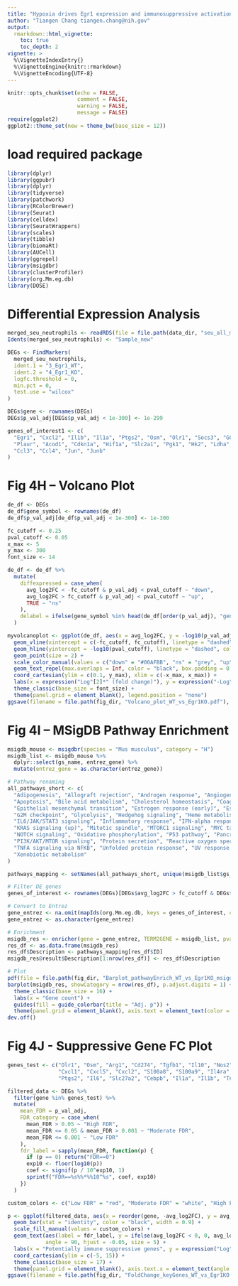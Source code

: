 ```yaml
---
title: "Hypoxia drives Egr1 expression and immunosuppressive activation of mature murine neutrophils"
author: "Tiangen Chang tiangen.chang@nih.gov"
output: 
  rmarkdown::html_vignette:
    toc: true
    toc_depth: 2
vignette: >
  %\VignetteIndexEntry{}
  %\VignetteEngine{knitr::rmarkdown}
  %\VignetteEncoding{UTF-8}
---
```


```r
knitr::opts_chunk$set(echo = FALSE,
                      comment = FALSE, 
                      warning = FALSE, 
                      message = FALSE)
require(ggplot2)
ggplot2::theme_set(new = theme_bw(base_size = 12))
```

# load required package
```r
library(dplyr)
library(ggpubr)
library(dplyr)
library(tidyverse)
library(patchwork)
library(RColorBrewer)
library(Seurat)
library(celldex)
library(SeuratWrappers)
library(scales)
library(tibble)
library(biomaRt)
library(AUCell)
library(ggrepel)
library(msigdbr)
library(clusterProfiler)
library(org.Mm.eg.db)
library(DOSE)

```

# Differential Expression Analysis
```r
merged_seu_neutrophils <- readRDS(file = file.path(data_dir, "seu_all_mito20.rds"))
Idents(merged_seu_neutrophils) <- "Sample_new"

DEGs <- FindMarkers(
  merged_seu_neutrophils,
  ident.1 = "3_Egr1_WT",
  ident.2 = "4_Egr1_KO",
  logfc.threshold = 0,
  min.pct = 0,
  test.use = "wilcox"
)

DEGs$gene <- rownames(DEGs)
DEGs$p_val_adj[DEGs$p_val_adj < 1e-300] <- 1e-299

genes_of_interest1 <- c(
  "Egr1", "Cxcl2", "Il1b", "Il1a", "Ptgs2", "Osm", "Olr1", "Socs3", "G0s2",
  "Plaur", "Acod1", "Cdkn1a", "Hif1a", "Slc2a1", "Pgk1", "Hk2", "Ldha", "Vegfa",
  "Ccl3", "Ccl4", "Jun", "Junb"
)

```

# Fig 4H – Volcano Plot 
```r
de_df <- DEGs
de_df$gene_symbol <- rownames(de_df)
de_df$p_val_adj[de_df$p_val_adj < 1e-300] <- 1e-300

fc_cutoff <- 0.25
pval_cutoff <- 0.05
x_max <- 5
y_max <- 300
font_size <- 14

de_df <- de_df %>%
  mutate(
    diffexpressed = case_when(
      avg_log2FC < -fc_cutoff & p_val_adj < pval_cutoff ~ "down",
      avg_log2FC > fc_cutoff & p_val_adj < pval_cutoff ~ "up",
      TRUE ~ "ns"
    ),
    delabel = ifelse(gene_symbol %in% head(de_df[order(p_val_adj), "gene_symbol"], 15), gene_symbol, NA)
  )

myvolcanoplot <- ggplot(de_df, aes(x = avg_log2FC, y = -log10(p_val_adj), col = diffexpressed, label = delabel)) +
  geom_vline(xintercept = c(-fc_cutoff, fc_cutoff), linetype = "dashed", color = "gray") +
  geom_hline(yintercept = -log10(pval_cutoff), linetype = "dashed", color = "gray") +
  geom_point(size = 2) +
  scale_color_manual(values = c("down" = "#00AFBB", "ns" = "grey", "up" = "#bb0c00")) +
  geom_text_repel(max.overlaps = Inf, color = "black", box.padding = 0.5, point.padding = 0.3, size = 4) +
  coord_cartesian(ylim = c(0.1, y_max), xlim = c(-x_max, x_max)) +
  labs(x = expression("Log"[2]*" (fold change)"), y = expression("-Log"[10]*" (adj. p)")) +
  theme_classic(base_size = font_size) +
  theme(panel.grid = element_blank(), legend.position = "none")
ggsave(filename = file.path(fig_dir, "Volcano_plot_WT_vs_Egr1KO.pdf"), plot = myvolcanoplot, width = 4, height = 3.5)

```

# Fig 4I – MSigDB Pathway Enrichment
```r
msigdb_mouse <- msigdbr(species = "Mus musculus", category = "H")
msigdb_list <- msigdb_mouse %>%
  dplyr::select(gs_name, entrez_gene) %>%
  mutate(entrez_gene = as.character(entrez_gene))

# Pathway renaming
all_pathways_short <- c(
  "Adipogenesis", "Allograft rejection", "Androgen response", "Angiogenesis", "Apical junction", "Apical surface",
  "Apoptosis", "Bile acid metabolism", "Cholesterol homeostasis", "Coagulation", "Complement", "DNA repair", "E2F targets",
  "Epithelial mesenchymal transition", "Estrogen response (early)", "Estrogen response (late)", "Fatty acid metabolism",
  "G2M checkpoint", "Glycolysis", "Hedgehog signaling", "Heme metabolism", "Hypoxia", "IL2/STAT5 signaling",
  "IL6/JAK/STAT3 signaling", "Inflammatory response", "IFN-alpha response", "IFN-gamma response", "KRAS signaling (down)",
  "KRAS signaling (up)", "Mitotic spindle", "MTORC1 signaling", "MYC targets (v1)", "MYC targets (v2)", "Myogenesis",
  "NOTCH signaling", "Oxidative phosphorylation", "P53 pathway", "Pancreas beta cells", "Peroxisome",
  "PI3K/AKT/MTOR signaling", "Protein secretion", "Reactive oxygen species pathway", "Spermatogenesis", "TGF-beta signaling",
  "TNFA signaling via NFKB", "Unfolded protein response", "UV response (down)", "UV response (up)", "WNT-beta/Catenin signaling",
  "Xenobiotic metabolism"
)

pathways_mapping <- setNames(all_pathways_short, unique(msigdb_list$gs_name))

# Filter DE genes
genes_of_interest <- rownames(DEGs)[DEGs$avg_log2FC > fc_cutoff & DEGs$p_val_adj < pval_cutoff]

# Convert to Entrez
gene_entrez <- na.omit(mapIds(org.Mm.eg.db, keys = genes_of_interest, column = "ENTREZID", keytype = "SYMBOL", multiVals = "first"))
gene_entrez <- as.character(gene_entrez)

# Enrichment
msigdb_res <- enricher(gene = gene_entrez, TERM2GENE = msigdb_list, pvalueCutoff = 0.05)
res_df <- as.data.frame(msigdb_res)
res_df$Description <- pathways_mapping[res_df$ID]
msigdb_res@result$Description[1:nrow(res_df)] <- res_df$Description

# Plot
pdf(file = file.path(fig_dir, "Barplot_pathwayEnrich_WT_vs_Egr1KO_msigdb.pdf"), width = 4.4, height = 3.1)
barplot(msigdb_res, showCategory = nrow(res_df), p.adjust.digits = 1) +
  theme_classic(base_size = 16) +
  labs(x = "Gene count") +
  guides(fill = guide_colorbar(title = "Adj. p")) +
  theme(panel.grid = element_blank(), axis.text = element_text(color = "black"), axis.line = element_line(color = "black"))
dev.off()

```

# Fig 4J - Suppressive Gene FC Plot 
```r
genes_test <- c("Olr1", "Osm", "Arg1", "Cd274", "Tgfb1", "Il10", "Nos2", "Cybb", "Ido1",
                "Cxcl1", "Cxcl5", "Cxcl2", "S100a8", "S100a9", "Il4ra", "Stat3", "Mmp9",
                "Ptgs2", "Il6", "Slc27a2", "Cebpb", "Il1a", "Il1b", "Tnf")

filtered_data <- DEGs %>%
  filter(gene %in% genes_test) %>%
  mutate(
    mean_FDR = p_val_adj,
    FDR_category = case_when(
      mean_FDR > 0.05 ~ "High FDR",
      mean_FDR <= 0.05 & mean_FDR > 0.001 ~ "Moderate FDR",
      mean_FDR <= 0.001 ~ "Low FDR"
    ),
    fdr_label = sapply(mean_FDR, function(p) {
      if (p == 0) return("FDR==0")
      exp10 <- floor(log10(p))
      coef <- signif(p / 10^exp10, 1)
      sprintf("FDR==%s%%*%%10^%s", coef, exp10)
    })
  )

custom_colors <- c("Low FDR" = "red", "Moderate FDR" = "white", "High FDR" = "grey")

p <- ggplot(filtered_data, aes(x = reorder(gene, -avg_log2FC), y = avg_log2FC, fill = FDR_category)) +
  geom_bar(stat = "identity", color = "black", width = 0.9) +
  scale_fill_manual(values = custom_colors) +
  geom_text(aes(label = fdr_label, y = ifelse(avg_log2FC < 0, 0, avg_log2FC)), parse = TRUE,
            angle = 90, hjust = -0.05, size = 5) +
  labs(x = "Potentially immune suppressive genes", y = expression("Log"[2]*" (fold change)")) +
  coord_cartesian(ylim = c(-5, 15)) +
  theme_classic(base_size = 17) +
  theme(panel.grid = element_blank(), axis.text.x = element_text(angle = 90, hjust = 1, vjust = 0.5, face = "italic"))
ggsave(filename = file.path(fig_dir, "FoldChange_keyGenes_WT_vs_Egr1KO.pdf"), plot = p, width = 6.5, height = 4.5)

```


